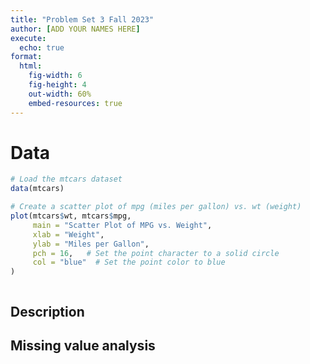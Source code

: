 ```yaml
---
title: "Problem Set 3 Fall 2023"
author: [ADD YOUR NAMES HERE]
execute:
  echo: true
format:
  html:
    fig-width: 6
    fig-height: 4
    out-width: 60%
    embed-resources: true
---
```


# Data

```r

# Load the mtcars dataset
data(mtcars)

# Create a scatter plot of mpg (miles per gallon) vs. wt (weight)
plot(mtcars$wt, mtcars$mpg, 
     main = "Scatter Plot of MPG vs. Weight",
     xlab = "Weight",
     ylab = "Miles per Gallon",
     pch = 16,   # Set the point character to a solid circle
     col = "blue"  # Set the point color to blue
)



```

## Description

## Missing value analysis
